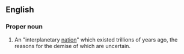 {{wikipedia}}
==English==
===Proper noun===
{{en-proper noun}}
# {{context|Scientology}} An "interplanetary [[nation]]" which existed trillions of years ago, the reasons for the demise of which are uncertain.